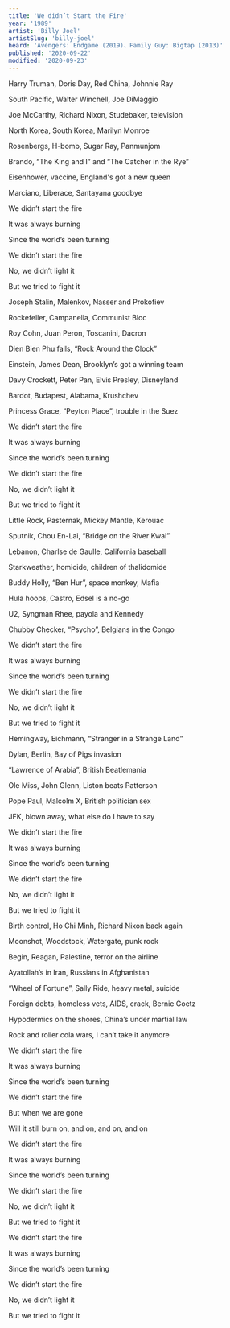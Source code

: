 ```yaml
---
title: 'We didn’t Start the Fire'
year: '1989'
artist: 'Billy Joel'
artistSlug: 'billy-joel'
heard: 'Avengers: Endgame (2019)、Family Guy: Bigtap (2013)'
published: '2020-09-22'
modified: '2020-09-23'
---
```


<LyricSection>

Harry Truman, Doris Day, Red China, Johnnie Ray

South Pacific, Walter Winchell, Joe DiMaggio

Joe McCarthy, Richard Nixon, Studebaker, television

North Korea, South Korea, Marilyn Monroe

Rosenbergs, H-bomb, Sugar Ray, Panmunjom

Brando, &ldquo;The King and I&rdquo; and &ldquo;The Catcher in the Rye&rdquo;

Eisenhower, vaccine, England's got a new queen

Marciano, Liberace, Santayana goodbye

</LyricSection>

<LyricSection>

We didn&rsquo;t start the fire

It was always burning

Since the world&rsquo;s been turning

We didn&rsquo;t start the fire

No, we didn&rsquo;t light it

But we tried to fight it

</LyricSection>

<LyricSection>

Joseph Stalin, Malenkov, Nasser and Prokofiev

Rockefeller, Campanella, Communist Bloc

Roy Cohn, Juan Peron, Toscanini, Dacron

Dien Bien Phu falls, &ldquo;Rock Around the Clock&rdquo;

Einstein, James Dean, Brooklyn&rsquo;s got a winning team

Davy Crockett, Peter Pan, Elvis Presley, Disneyland

Bardot, Budapest, Alabama, Krushchev

Princess Grace, &ldquo;Peyton Place&rdquo;, trouble in the Suez

</LyricSection>

<LyricSection>

We didn&rsquo;t start the fire

It was always burning

Since the world&rsquo;s been turning

We didn&rsquo;t start the fire

No, we didn&rsquo;t light it

But we tried to fight it

</LyricSection>

<LyricSection>

Little Rock, Pasternak, Mickey Mantle, Kerouac

Sputnik, Chou En-Lai, &ldquo;Bridge on the River Kwai&rdquo;

Lebanon, Charlse de Gaulle, California baseball

Starkweather, homicide, children of thalidomide

Buddy Holly, &ldquo;Ben Hur&rdquo;, space monkey, Mafia

Hula hoops, Castro, Edsel is a no-go

U2, Syngman Rhee, payola and Kennedy

Chubby Checker, &ldquo;Psycho&rdquo;, Belgians in the Congo

</LyricSection>

<LyricSection>

We didn&rsquo;t start the fire

It was always burning

Since the world&rsquo;s been turning

We didn&rsquo;t start the fire

No, we didn&rsquo;t light it

But we tried to fight it

</LyricSection>

<LyricSection>

Hemingway, Eichmann, &ldquo;Stranger in a Strange Land&rdquo;

Dylan, Berlin, Bay of Pigs invasion

&ldquo;Lawrence of Arabia&rdquo;, British Beatlemania

Ole Miss, John Glenn, Liston beats Patterson

Pope Paul, Malcolm X, British politician sex

JFK, blown away, what else do I have to say

</LyricSection>

<LyricSection>

We didn&rsquo;t start the fire

It was always burning

Since the world&rsquo;s been turning

We didn&rsquo;t start the fire

No, we didn&rsquo;t light it

But we tried to fight it

</LyricSection>

<LyricSection>

Birth control, Ho Chi Minh, Richard Nixon back again

Moonshot, Woodstock, Watergate, punk rock

Begin, Reagan, Palestine, terror on the airline

Ayatollah&rsquo;s in Iran, Russians in Afghanistan

&ldquo;Wheel of Fortune&rdquo;, Sally Ride, heavy metal, suicide

Foreign debts, homeless vets, AIDS, crack, Bernie Goetz

Hypodermics on the shores, China&rsquo;s under martial law

Rock and roller cola wars, I can&rsquo;t take it anymore

</LyricSection>

<LyricSection>

We didn&rsquo;t start the fire

It was always burning

Since the world&rsquo;s been turning

We didn&rsquo;t start the fire

But when we are gone

Will it still burn on, and on, and on, and on

</LyricSection>

<LyricSection>

We didn&rsquo;t start the fire

It was always burning

Since the world&rsquo;s been turning

We didn&rsquo;t start the fire

No, we didn&rsquo;t light it

But we tried to fight it

We didn&rsquo;t start the fire

It was always burning

Since the world&rsquo;s been turning

We didn&rsquo;t start the fire

No, we didn&rsquo;t light it

But we tried to fight it

</LyricSection>
